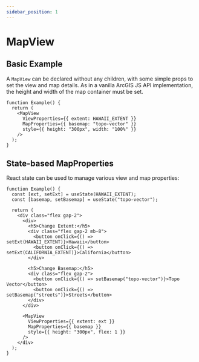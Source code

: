 ```yaml
---
sidebar_position: 1
---
```


# MapView

## Basic Example

A `MapView` can be declared without any children, with some simple props to set the view and map details. As in a vanilla ArcGIS JS API implementation, the height and width of the map container must be set.

```tsx live
function Example() {
  return (
    <MapView
      ViewProperties={{ extent: HAWAII_EXTENT }}
      MapProperties={{ basemap: "topo-vector" }}
      style={{ height: "300px", width: "100%" }}
    />
  );
}
```

## State-based MapProperties

React state can be used to manage various view and map properties:

```tsx live
function Example() {
  const [ext, setExt] = useState(HAWAII_EXTENT);
  const [basemap, setBasemap] = useState("topo-vector");

  return (
    <div class="flex gap-2">
      <div>
        <h5>Change Extent:</h5>
        <div class="flex gap-2 mb-8">
          <button onClick={() => setExt(HAWAII_EXTENT)}>Hawaii</button>
          <button onClick={() => setExt(CALIFORNIA_EXTENT)}>California</button>
        </div>

        <h5>Change Basemap:</h5>
        <div class="flex gap-2">
          <button onClick={() => setBasemap("topo-vector")}>Topo Vector</button>
          <button onClick={() => setBasemap("streets")}>Streets</button>
        </div>
      </div>

      <MapView
        ViewProperties={{ extent: ext }}
        MapProperties={{ basemap }}
        style={{ height: "300px", flex: 1 }}
      />
    </div>
  );
}
```
